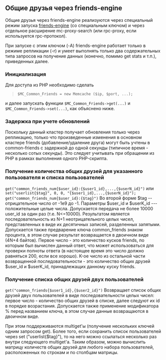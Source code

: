 == Общие друзья через friends-engine ==

Общие друзья через friends-engine реализуются через специальный режим запуска [[KittenDB Friends|friends-engine]] (со специальным ключом) и через отдельное расширение mc-proxy-search (или rpc-proxy, если используется rpc-протокол). 

При запуске с этим ключом (-A) friends-engine работает только в режиме репликации (-r) и умеет выполнять только два содержательных типа запросов на получение данных (конечно, помимо get stats и т.п.), приведенных далее.

=== Инициализация ===
Для доступа из PHP необходимо сделать
<blockquote><code>$MC_Common_Friends = new Memcache ($ip, $port, ...);</code></blockquote>
и далее запускать функции <code>$MC_Common_Friends->get(...)</code> и <code>$MC_Common_Friends->set(...)</code>, как объяснено ниже.

=== Задержка при учете обновлений ===
Поскольку данный кластер получает обновления только через репликацию, только что произведенные изменения в основном кластере friends (добавление/удаление друга) могут быть учтены в common-friends с задержкой до одной секунды (типичное время - несколько сотых секунды). Это следует учитывать при обращении из PHP в рамках выполнения одного PHP-скрипта.

=== Получение количества общих друзей для указанного пользователя и списка пользователей ===
<code>get("common_friends_num{$user_id}:{$user1_id},...,{$userN_id}")</code>
или
<code>set("userlist{$tag}", 0, 0, "{$user1_id},...,{$userN_id}");
get("common_friends_num{$user_id}:{$tag}")</code>
Во второй форме $tag -- отрицательное число от -1e9 до -1. Параметры $user_id и $userK_id --- положительные целые числа. Допускается передача не более 10000 user_id за один раз (т.е. N<=10000).
Результатом является последовательность из N+1 неотрицательного целых чисел, представленных в виде их десятичных записей, разделенных запятыми. Допускается также предварение ключа common_friends знаком процента, в этом случае результат возвращается в двоичном виде (4N+4 байтов). Первое число - это количество кусков friends, по которым был вычислен данный ответ, что может использоваться для проверки полноты ответа (в настоящее время это число должно равняться 200, если все хорошо). K-ое число из остальной части возвращенной последовательности - это количество общих друзей $user_id и $userK_id, принадлежащих данному куску friends.

=== Получение списка общих друзей двух пользователей ===
<code>get("common_friends{$user1_id},{$user2_id}")</code>
Возвращает список общих друзей двух пользователей в виде последовательности целых чисел: первое число - количество общих друзей в списке, далее следуют их id в порядке возрастания. Допускается также применение модификатора % перед названием ключа, в этом случае данные возвращаются в двоичном виде.

При этом поддерживаются multiget'ы (получение нескольких ключей одним запросом get). Более того, если сохранить список пользователей через set ("userlist{$tag}"), то на него можно ссылаться несколько раз внутри следующего multiget'а. Таким образом, можно вычислить матрицу количеств общих друзей для любого набора пользователей, расположенных по строкам и по столбцам матрицы.
